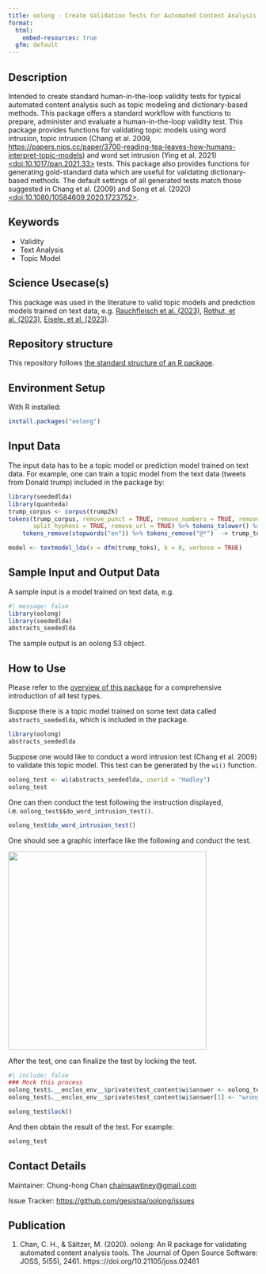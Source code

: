 ```yaml
---
title: oolong - Create Validation Tests for Automated Content Analysis
format:
  html:
    embed-resources: true
  gfm: default
---
```


## Description

<!-- - Provide a brief and clear description of the method, its purpose, and what it aims to achieve. Add a link to a related paper from social science domain and show how your method can be applied to solve that research question.   -->

Intended to create standard human-in-the-loop validity tests for typical automated content analysis such as topic modeling and dictionary-based methods. This package offers a standard workflow with functions to prepare, administer and evaluate a human-in-the-loop validity test. This package provides functions for validating topic models using word intrusion, topic intrusion (Chang et al. 2009,  <https://papers.nips.cc/paper/3700-reading-tea-leaves-how-humans-interpret-topic-models>) and word set intrusion (Ying et al. 2021) [<doi:10.1017/pan.2021.33>](https://doi.org/10.1017/pan.2021.33) tests. This package also provides functions for generating gold-standard data which are useful for validating dictionary-based methods. The default settings of all generated tests match those suggested in Chang et al. (2009) and Song et al. (2020) [<doi:10.1080/10584609.2020.1723752>](https://doi.org/10.1080/10584609.2020.1723752).

## Keywords

* Validity
* Text Analysis
* Topic Model

## Science Usecase(s)

<!-- - Include usecases from social sciences that would make this method applicable in a certain scenario.  -->
<!-- The use cases or research questions mentioned should arise from the latest social science literature cited in the description. -->

This package was used in the literature to valid topic models and prediction models trained on text data, e.g. [Rauchfleisch et al. (2023)](10.1080/17512786.2022.2110928), [Rothut, et al. (2023)](https://doi.org/10.1177/14614448231164409), [Eisele, et al. (2023)](https://doi.org/10.1080/19312458.2023.2230560).

## Repository structure

This repository follows [the standard structure of an R package](https://cran.r-project.org/doc/FAQ/R-exts.html#Package-structure).

## Environment Setup

With R installed:

```r
install.packages("oolong")
```

<!-- ## Hardware Requirements (Optional) -->
<!-- - The hardware requirements may be needed in specific cases when a method is known to require more memory/compute power.  -->
<!-- - The method need to be executed on a specific architecture (GPUs, Hadoop cluster etc.) -->


## Input Data 

<!-- - The input data has to be a Digital Behavioral Data (DBD) Dataset -->
<!-- - You can provide link to a public DBD dataset. GESIS DBD datasets (https://www.gesis.org/en/institute/digital-behavioral-data) -->

The input data has to be a topic model or prediction model trained on text data. For example, one can train a topic model from the text data (tweets from Donald trump) included in the package by:

```r
library(seededlda)
library(quanteda)
trump_corpus <- corpus(trump2k)
tokens(trump_corpus, remove_punct = TRUE, remove_numbers = TRUE, remove_symbols = TRUE,
       split_hyphens = TRUE, remove_url = TRUE) %>% tokens_tolower() %>%
    tokens_remove(stopwords("en")) %>% tokens_remove("@*")  -> trump_toks

model <- textmodel_lda(x = dfm(trump_toks), k = 8, verbose = TRUE)
```

## Sample Input and Output Data

<!-- - Show how the input data looks like through few sample instances -->
<!-- - Providing a sample output on the sample input to help cross check  -->

A sample input is a model trained on text data, e.g.

```r
#| message: false
library(oolong)
library(seededlda)
abstracts_seededlda
```

The sample output is an oolong S3 object.

## How to Use

Please refer to the [overview of this package](https://gesistsa.github.io/oolong/articles/overview.html) for a comprehensive introduction of all test types.

Suppose there is a topic model trained on some text data called `abstracts_seededlda`, which is included in the package.

```r
library(oolong)
abstracts_seededlda
```

Suppose one would like to conduct a word intrusion test (Chang et al. 2009) to validate this topic model. This test can be generated by the `wi()` function.

```r
oolong_test <- wi(abstracts_seededlda, userid = "Hadley")
oolong_test
```

One can then conduct the test following the instruction displayed, i.e. `oolong_test$$do_word_intrusion_test()`.

```r
oolong_test$do_word_intrusion_test()
```

One should see a graphic interface like the following and conduct the test.

<img src="man/figures/oolong_demo.gif" align="center" height="400" />

After the test, one can finalize the test by locking the test.

```r
#| include: false
### Mock this process
oolong_test$.__enclos_env__$private$test_content$wi$answer <- oolong_test$.__enclos_env__$private$test_content$wi$intruder
oolong_test$.__enclos_env__$private$test_content$wi$answer[1] <- "wronganswer"
```

```r
oolong_test$lock()
```

And then obtain the result of the test. For example:

```r
oolong_test
```

## Contact Details

Maintainer: Chung-hong Chan <chainsawtiney@gmail.com>

Issue Tracker: [https://github.com/gesistsa/oolong/issues](https://github.com/gesistsa/oolong/issues)

## Publication

1. Chan, C. H., & Sältzer, M. (2020). oolong: An R package for validating automated content analysis tools. The Journal of Open Source Software: JOSS, 5(55), 2461. https:://doi.org/10.21105/joss.02461

<!-- ## Acknowledgements -->
<!-- - Acknowledgements if any -->

<!-- ## Disclaimer -->
<!-- - Add any disclaimers, legal notices, or usage restrictions for the method, if necessary. -->

